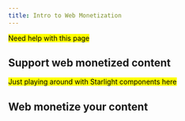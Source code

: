 ```yaml
---
title: Intro to Web Monetization
---
```



<p><mark>Need help with this page</mark></p>

## Support web monetized content

<p><mark>Just playing around with Starlight components here</mark></p>

<CardGrid>

<LinkCard
  title="Learn more about Web Monetization"
  href="/support/overview/"
/>

<LinkCard
  title="Get the Interledger Foundation's extension"
  href="/support/quick-start/"
/>

<LinkCard
  title="Sign up for a compatible digital wallet"
  href="/resources/wallets"
/>

</CardGrid>

## Web monetize your content

<CardGrid>
<LinkCard
  title="Learn more about web monetizing content"
  href="/experiment/overview/"
/>
<LinkCard
  title="Add Web Monetization to your site"
  href="/experiment/quick-start/"
/>

<LinkCard
  title="Sign up for a compatible digital wallet"
  href="/resources/wallets"
/>
</CardGrid>
